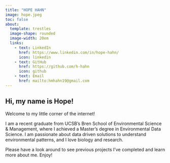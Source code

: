 ```yaml
---
title: "HOPE HAHN"
image: hope.jpeg
toc: false
about:
  template: trestles
  image-shape: rounded
  image-width: 20em
  links: 
    - text: LinkedIn
      href: https://www.linkedin.com/in/hope-hahn/
      icon: linkedin
    - text: GitHub
      href: https://github.com/h-hahn
      icon: github
    - text: Email
      href: mailto:hmhahn19@gmail.com
---
```


## Hi, my name is Hope! 

Welcome to my little corner of the internet! 

I am a recent graduate from UCSB's Bren School of Environmental Science & Management, where I achieved a Master's degree in Environmental Data Science. I am passionate about data driven solutions to understand environmental patterns, and I love biology and research. 

Please have a look around to see previous projects I've completed and learn more about me. Enjoy!
